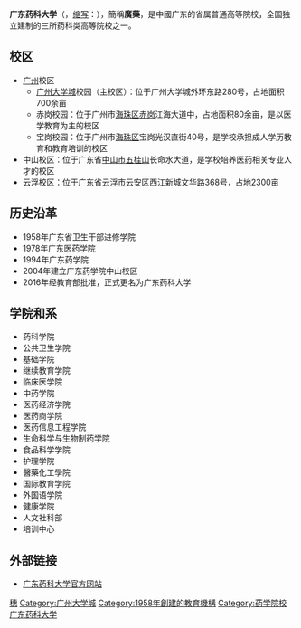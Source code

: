 {{unreferenced|time=2016-01-27T07:44:43+00:00}}{{Infobox university
| 本名 = 
| 原名 = 
| english_name = Guangdong Pharmaceutical University
| 校训 = 药学中西、医道济世
| 建校 = 1958年6月
| 类型 = 公立药科大学
| 党委书记 = [[刘晟_(1970年)|刘晟]]
| 校长 = [[翟理祥|翟理祥]]
| 教师 = 1410
| 职工 = 1733
| 旧校名 = 广东省卫生干部进修学院<br>广东医药学院<br>广东药学院
}}

'''广东药科大学'''（{{lang-en|Guangdong Pharmaceutical University}}，[[缩写|缩写]]：{{lang|en|GDPU}}），簡稱'''廣藥'''，是中國广东的省属普通高等院校，全国独立建制的三所药科类高等院校之一。

== 校区 ==

* [[广州市|广州]]校区
** [[广州大学城|广州大学城]]校园（主校区）：位于广州大学城外环东路280号，占地面积700余亩
** 赤岗校园：位于广州市[[海珠区|海珠区]][[赤岗街道|赤岗]]江海大道中，占地面积80余亩，是以医学教育为主的校区
** 宝岗校园：位于广州市[[海珠区|海珠区]]宝岗光汉直街40号，是学校承担成人学历教育和教育培训的校区
* 中山校区：位于广东省[[中山市|中山市]][[五桂山街道|五桂山]]长命水大道，是学校培养医药相关专业人才的校区
* 云浮校区：位于广东省[[云浮市|云浮市]][[云安区|云安区]]西江新城文华路368号，占地2300亩

==历史沿革==
*1958年广东省卫生干部进修学院
*1978年广东医药学院
*1994年广东药学院
*2004年建立广东药学院中山校区
*2016年经教育部批准，正式更名为广东药科大学

==学院和系== 
*药科学院
*公共卫生学院
*基础学院
*继续教育学院
*临床医学院
*中药学院
*医药经济学院
*医药商学院
*医药信息工程学院
*生命科学与生物制药学院
*食品科学学院
*护理学院
*醫藥化工學院
*国际教育学院
*外国语学院
*健康学院
*人文社科部
*培训中心

==外部链接==
*[http://www.gdpu.edu.cn/ 广东药科大学官方网站] {{Wayback|url=http://www.gdpu.edu.cn/ |date=20090131111626 }}

{{广东普通本科院校}}
{{广州高等院校}}
{{广州}}
{{Authority control}}
[[Category:广东高等院校|穗]]
[[Category:广州大学城|Category:广州大学城]]
[[Category:1958年創建的教育機構|Category:1958年創建的教育機構]]
[[Category:药学院校|Category:药学院校]]
[[Category:广东药科大学|]]
